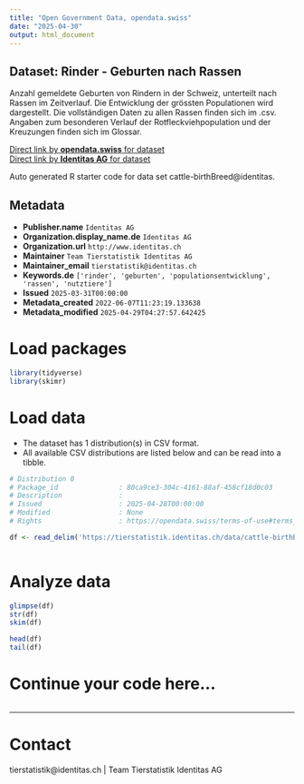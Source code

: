 ```yaml
---
title: "Open Government Data, opendata.swiss"
date: "2025-04-30"
output: html_document
---
```


## Dataset: Rinder - Geburten nach Rassen

Anzahl gemeldete Geburten von Rindern in der Schweiz, unterteilt nach Rassen im Zeitverlauf. Die Entwicklung der grössten Populationen wird dargestellt. Die vollständigen Daten zu allen Rassen finden sich im .csv. Angaben zum besonderen Verlauf der Rotfleckviehpopulation und der Kreuzungen finden sich im Glossar.

[Direct link by **opendata.swiss** for dataset](https://opendata.swiss/de/dataset/rinder-geburten-nach-rassen)<br>
[Direct link by **Identitas AG** for dataset](https://tierstatistik.identitas.ch/)

Auto generated R starter code for data set cattle-birthBreed@identitas.

## Metadata

- **Publisher.name** `Identitas AG`
- **Organization.display_name.de** `Identitas AG`
- **Organization.url** `http://www.identitas.ch`
- **Maintainer** `Team Tierstatistik Identitas AG`
- **Maintainer_email** `tierstatistik@identitas.ch`
- **Keywords.de** `['rinder', 'geburten', 'populationsentwicklung', 'rassen', 'nutztiere']`
- **Issued** `2025-03-31T00:00:00`
- **Metadata_created** `2022-06-07T11:23:19.133638`
- **Metadata_modified** `2025-04-29T04:27:57.642425`


# Load packages

```r

library(tidyverse)
library(skimr)

```

# Load data

-   The dataset has 1 distribution(s) in CSV format.
-   All available CSV distributions are listed below and can be read into a tibble.

```r

# Distribution 0
# Package_id               : 80ca9ce3-304c-4161-88af-458cf18d0c03
# Description              : 
# Issued                   : 2025-04-28T00:00:00
# Modified                 : None
# Rights                   : https://opendata.swiss/terms-of-use#terms_by

df <- read_delim('https://tierstatistik.identitas.ch/data/cattle-birthBreed.csv')



```

# Analyze data

```r

glimpse(df)
str(df)
skim(df)

head(df)
tail(df)

```

# Continue your code here...

```r

```

------------------------------------------------------------------------

# Contact

tierstatistik@identitas.ch | Team Tierstatistik Identitas AG

